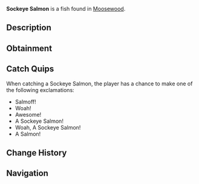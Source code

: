 {{FishInfobox
|image          = Sockeye Salmon.png
|rarity         = Common
|sea            = First Sea
|location       = [[Moosewood]]
|sublocation    = Freshwater
|sources        = Common Crate, Fish Barrel, Fishing Rod
|radar_location = 
|prog_speed     = +20
|xp             = 25
|weather        = Rain
|time           = 
|season         = Autumn, Winter
|bait           = Bagel
|base_weight    = 7
|base_value     = 45
|weight_range   = 5
|base_chance    = 90
|base_resil     = 90
}}
'''Sockeye Salmon''' is a {{Rarity|Common}} fish found in [[Moosewood]].

== Description ==
{{Description|The Sockeye Salmon are a very common type of salmon found near Moosewood, known for their vibrant red and green colours and interesting habits when laying eggs. They are very common during colder seasons such as Autumn, as that is the time most Sockeye Salmon lay their eggs.|Bestiary Entry}}

== Obtainment ==
{{Description|Resides in oceans, some freshwaters along Moosewood. Prefers shrimp.|Bestiary Hint}}
{{Fish Availability|
Moosewood/Docks
Moosewood/Seaweed and Mini-Island
Moosewood/Surrounding Ocean
Ocean/Harvesters Spike
|top_rods      = 
Leviathan's Fang Rod\289914.65\120956.59;
Free Spirit Rod\276806.47\214686.44;
Trident Rod\266244.99\206495.14;
Azure Of Lagoon\261989.84\315082.9;
No-Life Rod\259870.06\322937.01;
Great Rod of Oscar\252410.69\190049.05;
Destiny Rod\242643.68\132089.55;
Heaven's Rod\236020.68\0;
Friendly Rod\241919.7\295972.97;
Challenger's Rod\243095.56\285862.88;
Blazebringer Rod\239758.98\285675.8;
Seraphic Rod\253264.41\180707.62;
Astralhook Rod\250529.14\0;
Ethereal Prism Rod\250358.51\33940.11;
Rod Of The Forgotten Fang\245361.56\202962.7;
Rod Of The Exalted One\235448.95\123821.8;
Rod Of The Depths\228346.66\246351.81;
Zeus Rod\226879.76\268994.26;
Verdant Shear Rod\226217.98\236567.16;
Depthseeker Rod\208227.66\224294.96;
Volcanic Rod\203935.08\228341.16;
Avalanche Rod\201548.67\205665.5;
Training Rod\190493.05\194120.59;
Steady Rod\97448.03\97448.03
|recommended   = Trident Rod
}}

== Catch Quips ==
When catching a Sockeye Salmon, the player has a chance to make one of the following exclamations:
* Salmoff!
* Woah!
* Awesome!
* A Sockeye Salmon!
* Woah, A Sockeye Salmon!
* A Salmon!

== Change History ==
{{Change History|{{subst:Current Version}}}}

== Navigation ==
{{Fish Navbox|Moosewood}}